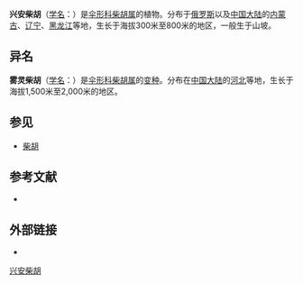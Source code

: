 {{NoteTA|G1=LS}}
{{Speciesbox
| name = 兴安柴胡
| status = 
| status_system = 
| image =
| genus = Bupleurum
| species = sibiricum
| authority = De Vest in Schult.
}}

'''兴安柴胡'''（[[学名|学名]]：{{lang|la|''Bupleurum sibiricum''}}）是[[伞形科|伞形科]][[柴胡属|柴胡属]]的植物。分布于[[俄罗斯|俄罗斯]]以及[[中国大陆|中国大陆]]的[[内蒙古|内蒙古]]、[[辽宁|辽宁]]、[[黑龙江|黑龙江]]等地，生长于海拔300米至800米的地区，一般生于山坡。

== 异名 ==
'''雾灵柴胡'''（[[学名|学名]]：{{lang|la|''Bupleurum sibiricum'' var. ''jeholense''}}）是[[伞形科|伞形科]][[柴胡属|柴胡属]]的[[变种|变种]]。分布在[[中国大陆|中国大陆]]的[[河北|河北]]等地，生长于海拔1,500米至2,000米的地区。

==参见==
* [[柴胡|柴胡]]

== 参考文献 ==
<div class="references-small">
* {{cite web| url =http://www.bioinfo.cn/db05/KmzwSpecies.php?action=view&id=22701| title =兴安柴胡| work =《中国高等植物数据库全库》| publisher =中国科学院微生物研究所| author =昆明植物研究所| accessdate =2009-02-25| deadurl =yes| archiveurl =https://web.archive.org/web/20160305032224/http://www.bioinfo.cn/db05/KmzwSpecies.php?action=view&id=22701| archivedate =2016-03-05}}
</div>

==外部链接==
* {{zh-hans}}{{CVH|Bupleurum sibiricum}}

{{commons|Bupleurum sibiricum}}
{{Taxonbar|from=Q10894177}}

[[Category:柴胡属|兴安柴胡]]


{{Apiales-stub}}